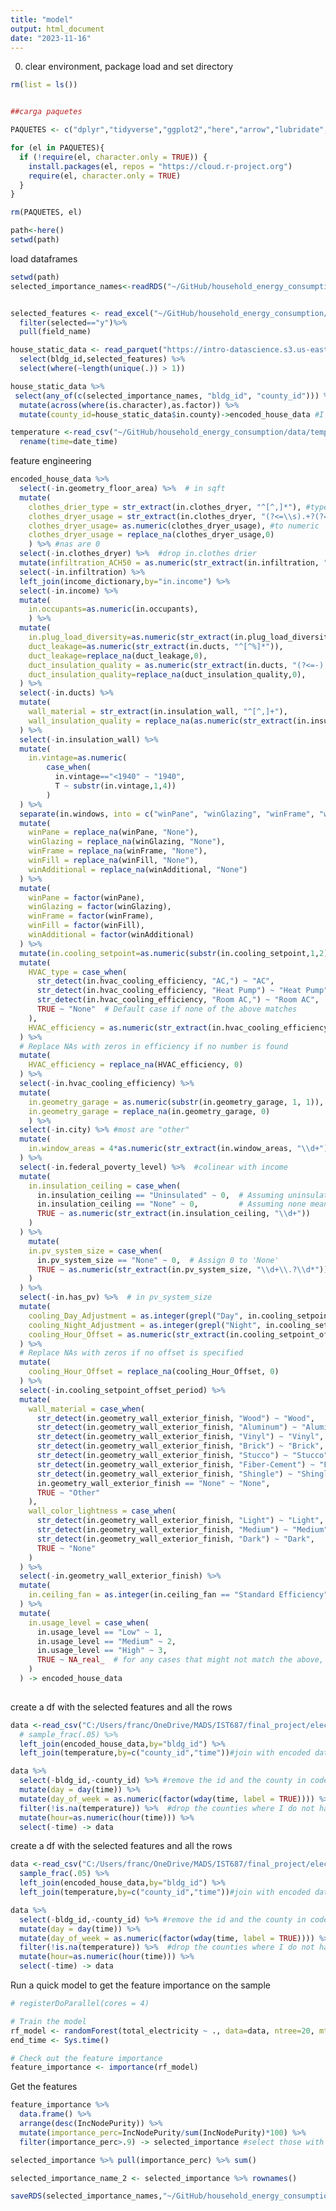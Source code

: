 ```yaml
---
title: "model"
output: html_document
date: "2023-11-16"
---
```


0. clear environment, package load and set directory
```r
rm(list = ls())


##carga paquetes

PAQUETES <- c("dplyr","tidyverse","ggplot2","here","arrow","lubridate","readxl","randomForest","doParallel","caret")

for (el in PAQUETES){
  if (!require(el, character.only = TRUE)) {
    install.packages(el, repos = "https://cloud.r-project.org")
    require(el, character.only = TRUE)
  }
}

rm(PAQUETES, el)

path<-here()
setwd(path)

```

load dataframes
```r
setwd(path)
selected_importance_names<-readRDS("~/GitHub/household_energy_consumption/selected_importance_names.RDS")


selected_features <- read_excel("~/GitHub/household_energy_consumption/data/data_dictionary.xlsx",sheet=1)%>% 
  filter(selected=="y")%>% 
  pull(field_name)

house_static_data <- read_parquet("https://intro-datascience.s3.us-east-2.amazonaws.com/SC-data/static_house_info.parquet") %>% 
  select(bldg_id,selected_features) %>% 
  select(where(~length(unique(.)) > 1)) 

house_static_data %>%
 select(any_of(c(selected_importance_names, "bldg_id", "county_id"))) %>% 
  mutate(across(where(is.character),as.factor)) %>% 
  mutate(county_id=house_static_data$in.county)->encoded_house_data #I need the county id in code for the join

temperature <-read_csv("~/GitHub/household_energy_consumption/data/temperature.csv") %>% 
  rename(time=date_time)


```


feature engineering
```r

encoded_house_data %>% 
  select(-in.geometry_floor_area) %>%  # in sqft
  mutate(
    clothes_drier_type = str_extract(in.clothes_dryer, "^[^,]*"), #type of clothes dryer
    clothes_dryer_usage = str_extract(in.clothes_dryer, "(?<=\\s).+?(?=%)"), #usage of clothes dryer
    clothes_dryer_usage= as.numeric(clothes_dryer_usage), #to numeric
    clothes_dryer_usage = replace_na(clothes_dryer_usage,0)
    ) %>% #nas are 0
  select(-in.clothes_dryer) %>%  #drop in.clothes drier
  mutate(infiltration_ACH50 = as.numeric(str_extract(in.infiltration, "^[^ ]*"))) %>% #is a number in reality
  select(-in.infiltration) %>% 
  left_join(income_dictionary,by="in.income") %>% 
  select(-in.income) %>% 
  mutate(
    in.occupants=as.numeric(in.occupants),
    ) %>% 
  mutate(
    in.plug_load_diversity=as.numeric(str_extract(in.plug_load_diversity, "^[^%]*")),
    duct_leakage=as.numeric(str_extract(in.ducts, "^[^%]*")),
    duct_leakage=replace_na(duct_leakage,0),
    duct_insulation_quality = as.numeric(str_extract(in.ducts, "(?<=-).*")),
    duct_insulation_quality=replace_na(duct_insulation_quality,0),
  ) %>% 
  select(-in.ducts) %>% 
  mutate(
    wall_material = str_extract(in.insulation_wall, "^[^,]+"),
    wall_insulation_quality = replace_na(as.numeric(str_extract(in.insulation_wall, "(?<=R-)\\d+")), 0)
  ) %>% 
  select(-in.insulation_wall) %>% 
  mutate(
    in.vintage=as.numeric(
        case_when(
          in.vintage=="<1940" ~ "1940",
          T ~ substr(in.vintage,1,4))
        )
  ) %>% 
  separate(in.windows, into = c("winPane", "winGlazing", "winFrame", "winFill", "winAdditional"), sep = ", ", fill = "right") %>%
  mutate(
    winPane = replace_na(winPane, "None"),
    winGlazing = replace_na(winGlazing, "None"),
    winFrame = replace_na(winFrame, "None"),
    winFill = replace_na(winFill, "None"),
    winAdditional = replace_na(winAdditional, "None")
  ) %>%
  mutate(
    winPane = factor(winPane),
    winGlazing = factor(winGlazing),
    winFrame = factor(winFrame),
    winFill = factor(winFill),
    winAdditional = factor(winAdditional)
  ) %>% 
  mutate(in.cooling_setpoint=as.numeric(substr(in.cooling_setpoint,1,2))) %>% 
  mutate(
    HVAC_type = case_when(
      str_detect(in.hvac_cooling_efficiency, "AC,") ~ "AC",
      str_detect(in.hvac_cooling_efficiency, "Heat Pump") ~ "Heat Pump",
      str_detect(in.hvac_cooling_efficiency, "Room AC,") ~ "Room AC",
      TRUE ~ "None"  # Default case if none of the above matches
    ),
    HVAC_efficiency = as.numeric(str_extract(in.hvac_cooling_efficiency, "\\d+\\.?\\d*"))  # Extracts numbers, including decimals if present
  ) %>%
  # Replace NAs with zeros in efficiency if no number is found
  mutate(
    HVAC_efficiency = replace_na(HVAC_efficiency, 0)
  ) %>% 
  select(-in.hvac_cooling_efficiency) %>% 
  mutate(
    in.geometry_garage = as.numeric(substr(in.geometry_garage, 1, 1)),
    in.geometry_garage = replace_na(in.geometry_garage, 0)
    ) %>% 
  select(-in.city) %>% #most are "other"
  mutate(
    in.window_areas = 4*as.numeric(str_extract(in.window_areas, "\\d+"))
  ) %>% 
  select(-in.federal_poverty_level) %>%  #colinear with income
  mutate(
    in.insulation_ceiling = case_when(
      in.insulation_ceiling == "Uninsulated" ~ 0,  # Assuming uninsulated means R-0
      in.insulation_ceiling == "None" ~ 0,         # Assuming none means R-0
      TRUE ~ as.numeric(str_extract(in.insulation_ceiling, "\\d+"))
    )
  ) %>% 
    mutate(
    in.pv_system_size = case_when(
      in.pv_system_size == "None" ~ 0,  # Assign 0 to 'None'
      TRUE ~ as.numeric(str_extract(in.pv_system_size, "\\d+\\.?\\d*"))  # Extract numeric kW value
    )
  ) %>% 
  select(-in.has_pv) %>%  # in pv_system_size
  mutate(
    cooling_Day_Adjustment = as.integer(grepl("Day", in.cooling_setpoint_offset_period)),
    cooling_Night_Adjustment = as.integer(grepl("Night", in.cooling_setpoint_offset_period)),
    cooling_Hour_Offset = as.numeric(str_extract(in.cooling_setpoint_offset_period, "[-+]?\\d+"))
  ) %>%
  # Replace NAs with zeros if no offset is specified
  mutate(
    cooling_Hour_Offset = replace_na(cooling_Hour_Offset, 0)
  ) %>% 
  select(-in.cooling_setpoint_offset_period) %>% 
  mutate(
    wall_material = case_when(
      str_detect(in.geometry_wall_exterior_finish, "Wood") ~ "Wood",
      str_detect(in.geometry_wall_exterior_finish, "Aluminum") ~ "Aluminum",
      str_detect(in.geometry_wall_exterior_finish, "Vinyl") ~ "Vinyl",
      str_detect(in.geometry_wall_exterior_finish, "Brick") ~ "Brick",
      str_detect(in.geometry_wall_exterior_finish, "Stucco") ~ "Stucco",
      str_detect(in.geometry_wall_exterior_finish, "Fiber-Cement") ~ "Fiber-Cement",
      str_detect(in.geometry_wall_exterior_finish, "Shingle") ~ "Shingle",
      in.geometry_wall_exterior_finish == "None" ~ "None",
      TRUE ~ "Other"
    ),
    wall_color_lightness = case_when(
      str_detect(in.geometry_wall_exterior_finish, "Light") ~ "Light",
      str_detect(in.geometry_wall_exterior_finish, "Medium") ~ "Medium",
      str_detect(in.geometry_wall_exterior_finish, "Dark") ~ "Dark",
      TRUE ~ "None"
    )
  ) %>% 
  select(-in.geometry_wall_exterior_finish) %>% 
  mutate(
    in.ceiling_fan = as.integer(in.ceiling_fan == "Standard Efficiency")  # 1 if in use, 0 otherwise
  ) %>% 
  mutate(
    in.usage_level = case_when(
      in.usage_level == "Low" ~ 1,
      in.usage_level == "Medium" ~ 2,
      in.usage_level == "High" ~ 3,
      TRUE ~ NA_real_  # for any cases that might not match the above, resulting in an NA
    )
  ) -> encoded_house_data
  
```

create a df with the selected features and all the rows
```r


data <-read_csv("C:/Users/franc/OneDrive/MADS/IST687/final_project/electricity_consumption.csv") %>%
  # sample_frac(.05) %>% 
  left_join(encoded_house_data,by="bldg_id") %>% 
  left_join(temperature,by=c("county_id","time"))#join with encoded data

data %>% 
  select(-bldg_id,-county_id) %>% #remove the id and the county in code
  mutate(day = day(time)) %>% 
  mutate(day_of_week = as.numeric(factor(wday(time, label = TRUE)))) %>% 
  filter(!is.na(temperature)) %>%  #drop the counties where I do not have the temperature
  mutate(hour=as.numeric(hour(time))) %>% 
  select(-time) -> data

```


create a df with the selected features and all the rows
```r


data <-read_csv("C:/Users/franc/OneDrive/MADS/IST687/final_project/electricity_consumption.csv") %>%
  sample_frac(.05) %>% 
  left_join(encoded_house_data,by="bldg_id") %>% 
  left_join(temperature,by=c("county_id","time"))#join with encoded data

data %>% 
  select(-bldg_id,-county_id) %>% #remove the id and the county in code
  mutate(day = day(time)) %>% 
  mutate(day_of_week = as.numeric(factor(wday(time, label = TRUE)))) %>% 
  filter(!is.na(temperature)) %>%  #drop the counties where I do not have the temperature
  mutate(hour=as.numeric(hour(time))) %>% 
  select(-time) -> data

```






Run a quick model to get the feature importance on the sample
```r

# registerDoParallel(cores = 4)

# Train the model
rf_model <- randomForest(total_electricity ~ ., data=data, ntree=20, mtry=2, maxnodes=20,do.trace=1)
end_time <- Sys.time()

# Check out the feature importance
feature_importance <- importance(rf_model)
```



Get the features
```r

feature_importance %>% 
  data.frame() %>% 
  arrange(desc(IncNodePurity)) %>% 
  mutate(importance_perc=IncNodePurity/sum(IncNodePurity)*100) %>% 
  filter(importance_perc>.9) -> selected_importance #select those with an importance above 2%

selected_importance %>% pull(importance_perc) %>% sum()

selected_importance_name_2 <- selected_importance %>% rownames()

saveRDS(selected_importance_names,"~/GitHub/household_energy_consumption/selected_importance_names_2.RDS")

```

